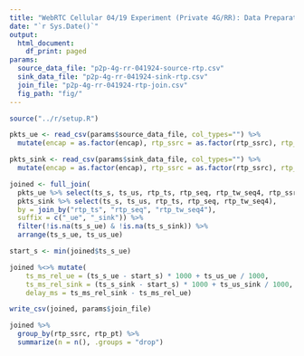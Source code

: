 ```yaml
---
title: "WebRTC Cellular 04/19 Experiment (Private 4G/RR): Data Preparation"
date: "`r Sys.Date()`"
output:
  html_document:
    df_print: paged
params:
  source_data_file: "p2p-4g-rr-041924-source-rtp.csv"
  sink_data_file: "p2p-4g-rr-041924-sink-rtp.csv"
  join_file: "p2p-4g-rr-041924-rtp-join.csv"
  fig_path: "fig/"
---
```


```r
source("../r/setup.R")
```

```r
pkts_ue <- read_csv(params$source_data_file, col_types="") %>%
  mutate(encap = as.factor(encap), rtp_ssrc = as.factor(rtp_ssrc), rtp_pt = as.factor(rtp_pt))

pkts_sink <- read_csv(params$sink_data_file, col_types="") %>%
  mutate(encap = as.factor(encap), rtp_ssrc = as.factor(rtp_ssrc), rtp_pt = as.factor(rtp_pt))
```

```r
joined <- full_join(
  pkts_ue %>% select(ts_s, ts_us, rtp_ts, rtp_seq, rtp_tw_seq4, rtp_ssrc, rtp_pt, frame_len, media_len),
  pkts_sink %>% select(ts_s, ts_us, rtp_ts, rtp_seq, rtp_tw_seq4),
  by = join_by("rtp_ts", "rtp_seq", "rtp_tw_seq4"),
  suffix = c("_ue", "_sink")) %>%
  filter(!is.na(ts_s_ue) & !is.na(ts_s_sink)) %>%
  arrange(ts_s_ue, ts_us_ue)

start_s <- min(joined$ts_s_ue)

joined %<>% mutate(
    ts_ms_rel_ue = (ts_s_ue - start_s) * 1000 + ts_us_ue / 1000,
    ts_ms_rel_sink = (ts_s_sink - start_s) * 1000 + ts_us_sink / 1000,
    delay_ms = ts_ms_rel_sink - ts_ms_rel_ue)

write_csv(joined, params$join_file)
```

```r
joined %>%
  group_by(rtp_ssrc, rtp_pt) %>%
  summarize(n = n(), .groups = "drop")
```
